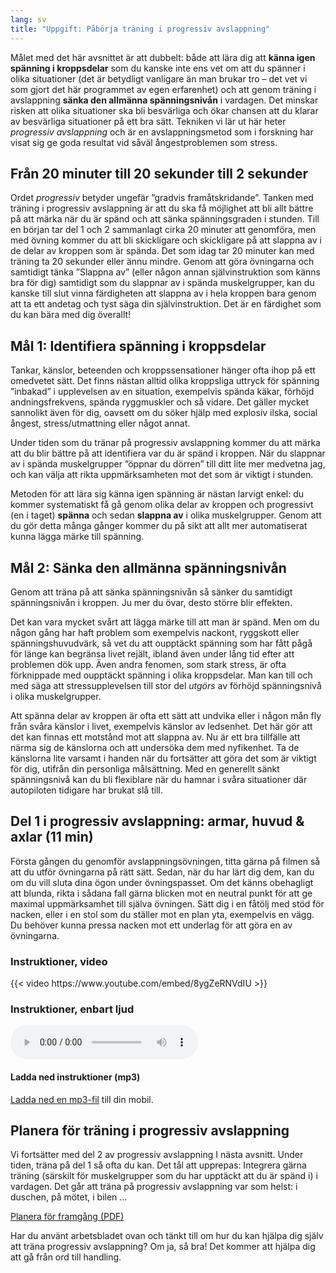 ```yaml
---
lang: sv
title: "Uppgift: Påbörja träning i progressiv avslappning"
---
```


Målet med det här avsnittet är att dubbelt: både att lära dig att
**känna igen spänning i kroppsdelar** som du kanske inte ens vet om att
du spänner i olika situationer (det är betydligt vanligare än man brukar
tro -- det vet vi som gjort det här programmet av egen erfarenhet) och
att genom träning i avslappning **sänka den allmänna spänningsnivån** i
vardagen. Det minskar risken att olika situationer ska bli
besvärliga och ökar chansen att du klarar av besvärliga situationer på
ett bra sätt. Tekniken vi lär ut här heter *progressiv avslappning* och
är en avslappningsmetod som i forskning har visat sig ge goda resultat
vid såväl ångestproblemen som stress.

## Från 20 minuter till 20 sekunder till 2 sekunder

Ordet *progressiv* betyder ungefär ”gradvis framåtskridande”. Tanken
med träning i progressiv avslappning är att du ska få möjlighet att bli
allt bättre på att märka när du är spänd och att sänka spänningsgraden i
stunden. Till en början tar del 1 och 2 sammanlagt cirka 20 minuter att
genomföra, men med övning kommer du att bli skickligare och skickligare
på att slappna av i de delar av kroppen som är spända. Det som idag tar
20 minuter kan med träning ta 20 sekunder eller ännu mindre. Genom att
göra övningarna och samtidigt tänka ”Slappna av” (eller någon annan
självinstruktion som känns bra för dig) samtidigt som du slappnar av i
spända muskelgrupper, kan du kanske till slut vinna färdigheten att
slappna av i hela kroppen bara genom att ta ett andetag och tyst säga
din självinstruktion. Det är en färdighet som du kan bära med dig
överallt!

## Mål 1: Identifiera spänning i kroppsdelar

Tankar, känslor, beteenden och kroppssensationer hänger ofta ihop på
ett omedvetet sätt. Det finns nästan alltid olika kroppsliga uttryck för
spänning ”inbakad” i upplevelsen av en situation, exempelvis spända
käkar, förhöjd andningsfrekvens, spända ryggmuskler och så vidare. Det
gäller mycket sannolikt även för dig, oavsett om du söker hjälp med
explosiv ilska, social ångest, stress/utmattning eller något annat.

Under tiden som du tränar på progressiv avslappning kommer du att märka
att du blir bättre på att identifiera var du är spänd i kroppen. När du
slappnar av i spända muskelgrupper ”öppnar du dörren” till ditt lite
mer medvetna jag, och kan välja att rikta uppmärksamheten mot det som är
viktigt i stunden.

Metoden för att lära sig känna igen spänning är nästan larvigt enkel: du
kommer systematiskt få gå genom olika delar av kroppen och progressivt
(en i taget) **spänna** och sedan **slappna av** i olika muskelgrupper.
Genom att du gör detta många gånger kommer du på sikt att allt mer
automatiserat kunna lägga märke till spänning.

## Mål 2: Sänka den allmänna spänningsnivån

Genom att träna på att sänka spänningsnivån så sänker du samtidigt
spänningsnivån i kroppen. Ju mer du övar, desto större blir effekten.

Det kan vara mycket svårt att lägga märke till att man är spänd. Men om
du någon gång har haft problem som exempelvis nackont, ryggskott eller
spänningshuvudvärk, så vet du att oupptäckt spänning som har fått pågå
för länge kan begränsa livet rejält, ibland även under lång tid efter
att problemen dök upp. Även andra fenomen, som stark stress, är ofta
förknippade med oupptäckt spänning i olika kroppsdelar. Man kan till och
med säga att stressupplevelsen till stor del *utgörs* av förhöjd
spänningsnivå i olika muskelgrupper.

Att spänna delar av kroppen är ofta ett sätt att undvika eller i någon
mån fly från svåra känslor i livet, exempelvis känslor av ledsenhet. Det
här gör att det kan finnas ett motstånd mot att slappna av. Nu är ett bra tillfälle att närma sig de känslorna och att
undersöka dem med nyfikenhet. Ta de
känslorna lite varsamt i handen när du fortsätter att göra det som är
viktigt för dig, utifrån din personliga målsättning. Med en generellt sänkt
spänningsnivå kan du bli flexiblare när du hamnar i svåra situationer
där autopiloten tidigare har brukat slå till.

## Del 1 i progressiv avslappning: armar, huvud & axlar (11 min)

Första gången du genomför avslappningsövningen, titta gärna på filmen så
att du utför övningarna på rätt sätt. Sedan, när du har lärt dig dem,
kan du om du vill sluta dina ögon under övningspasset. Om det känns
obehagligt att blunda, rikta i sådana fall gärna blicken mot en neutral
punkt för att ge maximal uppmärksamhet till själva övningen. Sätt dig i
en fåtölj med stöd för nacken, eller i en stol som du ställer mot en
plan yta, exempelvis en vägg. Du behöver kunna pressa nacken mot ett
underlag för att göra en av övningarna.

::: {.content-visible when-format="html"}
### Instruktioner, video

{{< video https://www.youtube.com/embed/8ygZeRNVdIU >}}

### Instruktioner, enbart ljud

<audio controls=””><source src=”https://www.dropbox.com/s/66gviwf37y12ot9/KSH-06-progressiv-muskelavslappning-del-1.mp3?raw=1” type=”audio/mpeg” />Din webbläsare stödjer inte uppspelning av ljudfiler.</audio>

#### Ladda ned instruktioner (mp3)

[Ladda ned en mp3-fil](https://www.dropbox.com/s/66gviwf37y12ot9/KSH-06-progressiv-muskelavslappning-del-1.mp3?dl=1){target=”_blank”} till din mobil.
:::

## Planera för träning i progressiv avslappning

Vi fortsätter med del 2 av progressiv avslappning I nästa avsnitt. Under
tiden, träna på del 1 så ofta du kan. Det tål att upprepas: Integrera
gärna träning (särskilt för muskelgrupper som du har upptäckt att du är
spänd i) i vardagen. Det går att träna på progressiv avslappning var som
helst: i duschen, på mötet, i bilen \... 

::: {.content-visible when-format="html"}
[Planera för framgång (PDF)](forms/400ac1a33963196edb6d50c4871b2e3d.pdf)
:::

Har du använt arbetsbladet ovan och tänkt till om hur du kan hjälpa dig själv att
träna progressiv avslappning? Om ja, så bra! Det kommer att hjälpa dig att gå
från ord till handling.